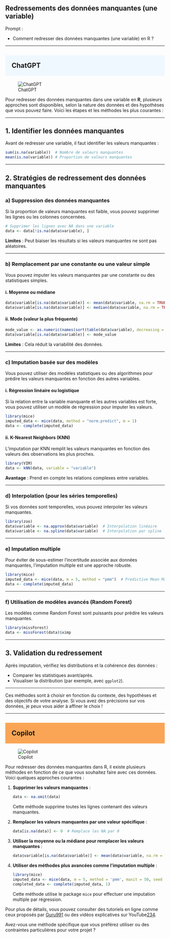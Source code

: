 ## Redressements des données manquantes (une variable)

::: {.callout-note appearance="simple"}
Prompt : 

* Comment redresser des données manquantes (une variable) en R ? 


:::

----

## ChatGPT {style="background-color: #f0f8ff; padding: 20px;"}
![ChatGPT](../img/ChatGPT.PNG)

Pour redresser des données manquantes dans une variable en **R**, plusieurs approches sont disponibles, selon la nature des données et des hypothèses que vous pouvez faire. Voici les étapes et les méthodes les plus courantes :

---

## 1. **Identifier les données manquantes**
Avant de redresser une variable, il faut identifier les valeurs manquantes :

```R
sum(is.na(variable))  # Nombre de valeurs manquantes
mean(is.na(variable)) # Proportion de valeurs manquantes
```

---

## 2. **Stratégies de redressement des données manquantes**

### a) **Suppression des données manquantes**
Si la proportion de valeurs manquantes est faible, vous pouvez supprimer les lignes ou les colonnes concernées.

```R
# Supprimer les lignes avec NA dans une variable
data <- data[!is.na(data$variable), ]
```

**Limites** : Peut biaiser les résultats si les valeurs manquantes ne sont pas aléatoires.

---

### b) **Remplacement par une constante ou une valeur simple**
Vous pouvez imputer les valeurs manquantes par une constante ou des statistiques simples.

#### i. Moyenne ou médiane
```R
data$variable[is.na(data$variable)] <- mean(data$variable, na.rm = TRUE)  # Moyenne
data$variable[is.na(data$variable)] <- median(data$variable, na.rm = TRUE)  # Médiane
```

#### ii. Mode (valeur la plus fréquente)
```R
mode_value <- as.numeric(names(sort(table(data$variable), decreasing = TRUE))[1])
data$variable[is.na(data$variable)] <- mode_value
```

**Limites** : Cela réduit la variabilité des données.

---

### c) **Imputation basée sur des modèles**
Vous pouvez utiliser des modèles statistiques ou des algorithmes pour prédire les valeurs manquantes en fonction des autres variables.

#### i. Régression linéaire ou logistique
Si la relation entre la variable manquante et les autres variables est forte, vous pouvez utiliser un modèle de régression pour imputer les valeurs.

```R
library(mice)
imputed_data <- mice(data, method = "norm.predict", m = 1)
data <- complete(imputed_data)
```

#### ii. K-Nearest Neighbors (KNN)
L’imputation par KNN remplit les valeurs manquantes en fonction des valeurs des observations les plus proches.

```R
library(VIM)
data <- kNN(data, variable = "variable")
```

**Avantage** : Prend en compte les relations complexes entre variables.

---

### d) **Interpolation (pour les séries temporelles)**
Si vos données sont temporelles, vous pouvez interpoler les valeurs manquantes.

```R
library(zoo)
data$variable <- na.approx(data$variable)  # Interpolation linéaire
data$variable <- na.spline(data$variable)  # Interpolation par spline
```

---

### e) **Imputation multiple**
Pour éviter de sous-estimer l’incertitude associée aux données manquantes, l’imputation multiple est une approche robuste.

```R
library(mice)
imputed_data <- mice(data, m = 5, method = "pmm")  # Predictive Mean Matching
data <- complete(imputed_data)
```

---

### f) **Utilisation de modèles avancés (Random Forest)**
Les modèles comme Random Forest sont puissants pour prédire les valeurs manquantes.

```R
library(missForest)
data <- missForest(data)$ximp
```

---

## 3. **Validation du redressement**
Après imputation, vérifiez les distributions et la cohérence des données :

- Comparer les statistiques avant/après.
- Visualiser la distribution (par exemple, avec `ggplot2`).

---

Ces méthodes sont à choisir en fonction du contexte, des hypothèses et des objectifs de votre analyse. Si vous avez des précisions sur vos données, je peux vous aider à affiner le choix !

----

## Copilot {style="background-color: #faa555; padding: 20px;"}
![Copilot](../img/copilot.PNG)

Pour redresser des données manquantes dans R, il existe plusieurs méthodes en fonction de ce que vous souhaitez faire avec ces données. Voici quelques approches courantes :

1. **Supprimer les valeurs manquantes** :
   ```R
   data <- na.omit(data)
   ```
   Cette méthode supprime toutes les lignes contenant des valeurs manquantes.

2. **Remplacer les valeurs manquantes par une valeur spécifique** :
   ```R
   data[is.na(data)] <- 0  # Remplace les NA par 0
   ```

3. **Utiliser la moyenne ou la médiane pour remplacer les valeurs manquantes** :
   ```R
   data$variable[is.na(data$variable)] <- mean(data$variable, na.rm = TRUE)  # Remplace les NA par la moyenne
   ```

4. **Utiliser des méthodes plus avancées comme l'imputation multiple** :
   ```R
   library(mice)
   imputed_data <- mice(data, m = 5, method = 'pmm', maxit = 50, seed = 500)
   completed_data <- complete(imputed_data, 1)
   ```
   Cette méthode utilise le package `mice` pour effectuer une imputation multiple par régression.

Pour plus de détails, vous pouvez consulter des tutoriels en ligne comme ceux proposés par [Guru99](https://www.guru99.com/fr/r-replace-missing-values.html)[1](https://www.guru99.com/fr/r-replace-missing-values.html) ou des vidéos explicatives sur YouTube[2](https://www.youtube.com/watch?v=yacuMoIKEg4)[3](https://www.youtube.com/watch?v=gptthNRXXYU)[4](https://www.youtube.com/watch?v=RPLLc8Ce5GE).

Avez-vous une méthode spécifique que vous préférez utiliser ou des contraintes particulières pour votre projet ?